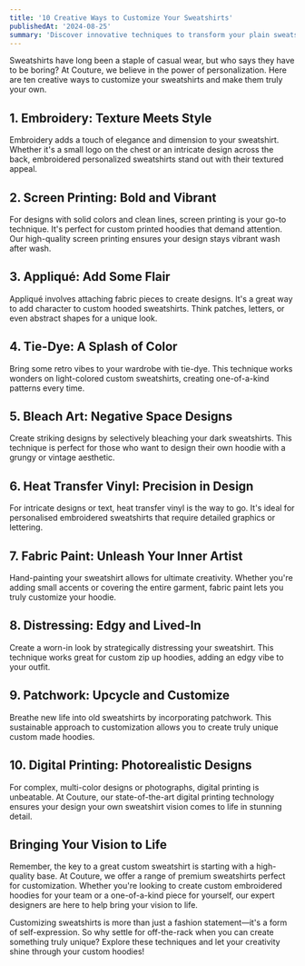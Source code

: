 ```yaml
---
title: '10 Creative Ways to Customize Your Sweatshirts'
publishedAt: '2024-08-25'
summary: 'Discover innovative techniques to transform your plain sweatshirts into unique, personalized fashion statements.'
---
```


Sweatshirts have long been a staple of casual wear, but who says they have to be boring? At Couture, we believe in the power of personalization. Here are ten creative ways to customize your sweatshirts and make them truly your own.

## 1. Embroidery: Texture Meets Style

Embroidery adds a touch of elegance and dimension to your sweatshirt. Whether it's a small logo on the chest or an intricate design across the back, embroidered personalized sweatshirts stand out with their textured appeal.

## 2. Screen Printing: Bold and Vibrant

For designs with solid colors and clean lines, screen printing is your go-to technique. It's perfect for custom printed hoodies that demand attention. Our high-quality screen printing ensures your design stays vibrant wash after wash.

## 3. Appliqué: Add Some Flair

Appliqué involves attaching fabric pieces to create designs. It's a great way to add character to custom hooded sweatshirts. Think patches, letters, or even abstract shapes for a unique look.

## 4. Tie-Dye: A Splash of Color

Bring some retro vibes to your wardrobe with tie-dye. This technique works wonders on light-colored custom sweatshirts, creating one-of-a-kind patterns every time.

## 5. Bleach Art: Negative Space Designs

Create striking designs by selectively bleaching your dark sweatshirts. This technique is perfect for those who want to design their own hoodie with a grungy or vintage aesthetic.

## 6. Heat Transfer Vinyl: Precision in Design

For intricate designs or text, heat transfer vinyl is the way to go. It's ideal for personalised embroidered sweatshirts that require detailed graphics or lettering.

## 7. Fabric Paint: Unleash Your Inner Artist

Hand-painting your sweatshirt allows for ultimate creativity. Whether you're adding small accents or covering the entire garment, fabric paint lets you truly customize your hoodie.

## 8. Distressing: Edgy and Lived-In

Create a worn-in look by strategically distressing your sweatshirt. This technique works great for custom zip up hoodies, adding an edgy vibe to your outfit.

## 9. Patchwork: Upcycle and Customize

Breathe new life into old sweatshirts by incorporating patchwork. This sustainable approach to customization allows you to create truly unique custom made hoodies.

## 10. Digital Printing: Photorealistic Designs

For complex, multi-color designs or photographs, digital printing is unbeatable. At Couture, our state-of-the-art digital printing technology ensures your design your own sweatshirt vision comes to life in stunning detail.

## Bringing Your Vision to Life

Remember, the key to a great custom sweatshirt is starting with a high-quality base. At Couture, we offer a range of premium sweatshirts perfect for customization. Whether you're looking to create custom embroidered hoodies for your team or a one-of-a-kind piece for yourself, our expert designers are here to help bring your vision to life.

Customizing sweatshirts is more than just a fashion statement—it's a form of self-expression. So why settle for off-the-rack when you can create something truly unique? Explore these techniques and let your creativity shine through your custom hoodies!